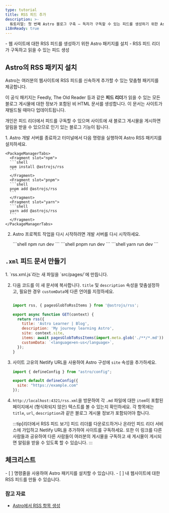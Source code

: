 ```yaml
---
type: tutorial
title: RSS 피드 추가
description: >-
  튜토리얼: 첫 번째 Astro 블로그 구축 — 독자가 구독할 수 있는 피드를 생성하기 위한 Astro의 공식 패키지를 설치하세요.
i18nReady: true
---
```



<PreCheck>
  - 웹 사이트에 대한 RSS 피드를 생성하기 위한 Astro 패키지를 설치
  - RSS 피드 리더가 구독하고 읽을 수 있는 피드 생성
</PreCheck>

## Astro의 RSS 패키지 설치

Astro는 여러분의 웹사이트에 RSS 피드를 신속하게 추가할 수 있는 맞춤형 패키지를 제공합니다.

이 공식 패키지는 Feedly, The Old Reader 등과 같은 **피드 리더**가 읽을 수 있는 모든 블로그 게시물에 대한 정보가 포함된 비 HTML 문서를 생성합니다. 이 문서는 사이트가 재빌드될 때마다 업데이트됩니다.

개인은 피드 리더에서 피드를 구독할 수 있으며 사이트에 새 블로그 게시물을 게시하면 알림을 받을 수 있으므로 인기 있는 블로그 기능이 됩니다.

<Steps>
1. Astro 개발 서버를 종료하고 터미널에서 다음 명령을 실행하여 Astro RSS 패키지를 설치하세요.

    <PackageManagerTabs>
      <Fragment slot="npm">
      ```shell
      npm install @astrojs/rss
      ```
      </Fragment>
      <Fragment slot="pnpm">
      ```shell
      pnpm add @astrojs/rss
      ```
      </Fragment>
      <Fragment slot="yarn">
      ```shell
      yarn add @astrojs/rss
      ```
      </Fragment>
    </PackageManagerTabs>

2. Astro 프로젝트 작업을 다시 시작하려면 개발 서버를 다시 시작하세요.

    <PackageManagerTabs>
      <Fragment slot="npm">
      ```shell
      npm run dev
      ```
      </Fragment>
      <Fragment slot="pnpm">
      ```shell
      pnpm run dev
      ```
      </Fragment>
      <Fragment slot="yarn">
      ```shell
      yarn run dev
      ```
      </Fragment>
    </PackageManagerTabs>
</Steps>

## `.xml` 피드 문서 만들기

<Steps>
1. `rss.xml.js`라는 새 파일을 `src/pages/`에 만듭니다.

2. 다음 코드를 이 새 문서에 복사합니다. `title` 및 `description` 속성을 맞춤설정하고, 필요한 경우 `customData`에 다른 언어를 지정하세요.

    ```js title="src/pages/rss.xml.js"

    import rss, { pagesGlobToRssItems } from '@astrojs/rss';

    export async function GET(context) {
      return rss({
        title: 'Astro Learner | Blog',
        description: 'My journey learning Astro',
        site: context.site,
        items: await pagesGlobToRssItems(import.meta.glob('./**/*.md')),
        customData: `<language>en-us</language>`,
      });
    }
    ```

3. 사이트 고유의 Netlify URL을 사용하여 Astro 구성에 `site` 속성을 추가하세요.

    ```js title="astro.config.mjs" ins={4}
    import { defineConfig } from "astro/config";

    export default defineConfig({
      site: "https://example.com"
    });
    ```

4. `http://localhost:4321/rss.xml`을 방문하여 각 `.md` 파일에 대한 `item`이 포함된 페이지에서 (형식화되지 않은) 텍스트를 볼 수 있는지 확인하세요. 각 항목에는 `title`, `url`, `description`과 같은 블로그 게시물 정보가 포함되어야 합니다.

    :::tip[리더에서 RSS 피드 보기]
    피드 리더를 다운로드하거나 온라인 피드 리더 서비스에 가입하고 Netlify URL을 추가하여 사이트를 구독하세요. 또한 이 링크를 다른 사람들과 공유하여 다른 사람들이 여러분의 게시물을 구독하고 새 게시물이 게시되면 알림을 받을 수 있도록 할 수 있습니다.
    :::

</Steps>

<Box icon="check-list">

## 체크리스트

<Checklist>
- [ ] 명령줄을 사용하여 Astro 패키지를 설치할 수 있습니다.
- [ ] 내 웹사이트에 대한 RSS 피드를 만들 수 있습니다.
</Checklist>
</Box>

### 참고 자료

- [Astro에서 RSS 항목 생성](/ko/guides/rss/#glob-imports-사용하기)

